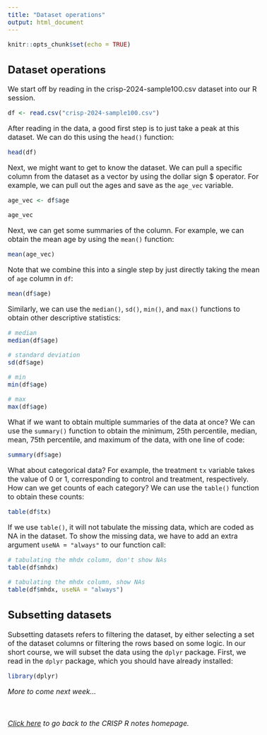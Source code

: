 ```yaml
---
title: "Dataset operations"
output: html_document
---
```


<style type="text/css">
  body{
  font-size: 12pt;
}
</style>


```r
knitr::opts_chunk$set(echo = TRUE)
```

## Dataset operations

We start off by reading in the crisp-2024-sample100.csv dataset into our R session. 

```r
df <- read.csv("crisp-2024-sample100.csv")
```

After reading in the data, a good first step is to just take a peak at this dataset. 
We can do this using the `head()` function: 

```r
head(df)
```

Next, we might want to get to know the dataset. We can pull a specific 
column from the dataset as a vector by using the dollar sign $ operator. 
For example, we can pull out the ages and save as the `age_vec` variable. 

```r
age_vec <- df$age

age_vec
```

Next, we can get some summaries of the column. For example, we can obtain the 
mean age by using the `mean()` function: 

```r
mean(age_vec)
```

Note that we combine this into a single step by just directly taking the mean 
of `age` column in `df`: 

```r
mean(df$age)
```

Similarly, we can use the `median()`, `sd()`, `min()`, and `max()` functions to 
obtain other descriptive statistics: 

```r
# median 
median(df$age)

# standard deviation
sd(df$age)

# min
min(df$age)

# max 
max(df$age)
```

What if we want to obtain multiple summaries of the data at once? We can use
the `summary()` function to obtain the minimum, 25th percentile, median, 
mean, 75th percentile, and maximum of the data, with one line of code: 

```r
summary(df$age)
```

What about categorical data? For example, the treatment `tx` variable takes the value 
of 0 or 1, corresponding to control and treatment, respectively. How can we get counts 
of each category? We can use the `table()` function to obtain these counts: 

```r
table(df$tx)
```

If we use `table()`, it will not tabulate the missing data, which are coded as NA 
in the dataset. To show the missing data, we have to add an extra argument 
`useNA = "always"` to our function call: 

```r
# tabulating the mhdx column, don't show NAs
table(df$mhdx)

# tabulating the mhdx column, show NAs
table(df$mhdx, useNA = "always")
```

## Subsetting datasets

Subsetting datasets refers to filtering the dataset, by either selecting a set of 
the dataset columns or filtering the rows based on some logic. In our short course, 
we will subset the data using the `dplyr` package. First, we read in the `dplyr` package, which you should have already installed: 

```r
library(dplyr)
```

*More to come next week...*

&nbsp; &nbsp; &nbsp;

*[Click here](https://jpspeng.github.io/crisp_notes/) to go back to the CRISP R notes homepage.*


